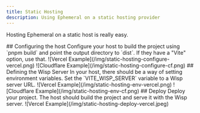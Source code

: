 ```yaml
---
title: Static Hosting
description: Using Ephemeral on a static hosting provider
---
```



Hosting Ephemeral on a static host is really easy.

<Steps>
  <Step>
    ## Configuring the host Configure your host to build the project using `pnpm
    build` and point the output directory to `dist`. If they have a "Vite"
    option, use that. ![Vercel
    Example](/img/static-hosting-configure-vercel.png) ![Cloudflare
    Example](/img/static-hosting-configure-cf.png)
  </Step>
  <Step>
    ## Defining the Wisp Server In your host, there should be a way of setting
    environment variables. Set the `VITE_WISP_SERVER` variable to a Wisp server
    URL. ![Vercel Example](/img/static-hosting-env-vercel.png) ![Cloudflare
    Example](/img/static-hosting-env-cf.png)
  </Step>
  <Step>
    ## Deploy Deploy your project. The host should build the project and serve
    it with the Wisp server. ![Vercel
    Example](/img/static-hosting-deploy-vercel.jpeg)
  </Step>
</Steps>
